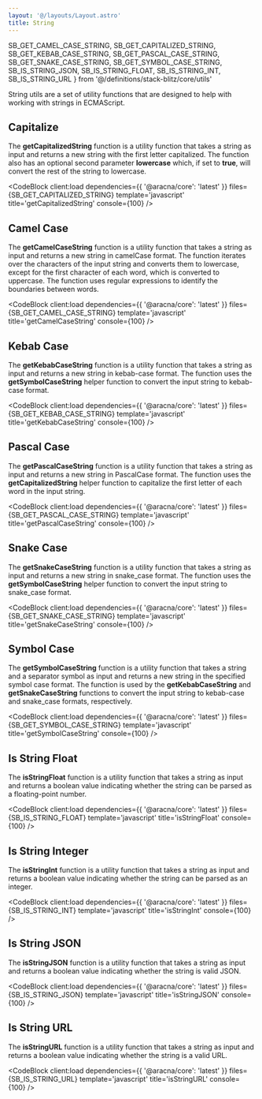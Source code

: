 ```yaml
---
layout: '@/layouts/Layout.astro'
title: String
---
```


  SB_GET_CAMEL_CASE_STRING,
  SB_GET_CAPITALIZED_STRING,
  SB_GET_KEBAB_CASE_STRING,
  SB_GET_PASCAL_CASE_STRING,
  SB_GET_SNAKE_CASE_STRING,
  SB_GET_SYMBOL_CASE_STRING,
  SB_IS_STRING_JSON,
  SB_IS_STRING_FLOAT,
  SB_IS_STRING_INT,
  SB_IS_STRING_URL
} from '@/definitions/stack-blitz/core/utils'

String utils are a set of utility functions that are designed to help with working with strings in ECMAScript.

## Capitalize

The **getCapitalizedString** function is a utility function that takes a string as input and returns a new string with the first letter capitalized. The function also has an optional second parameter **lowercase** which, if set to **true**, will convert the rest of the string to lowercase.

<CodeBlock
  client:load
  dependencies={{ '@aracna/core': 'latest' }}
  files={SB_GET_CAPITALIZED_STRING}
  template='javascript'
  title='getCapitalizedString'
  console={100}
/>

## Camel Case

The **getCamelCaseString** function is a utility function that takes a string as input and returns a new string in camelCase format. The function iterates over the characters of the input string and converts them to lowercase, except for the first character of each word, which is converted to uppercase. The function uses regular expressions to identify the boundaries between words.

<CodeBlock
  client:load
  dependencies={{ '@aracna/core': 'latest' }}
  files={SB_GET_CAMEL_CASE_STRING}
  template='javascript'
  title='getCamelCaseString'
  console={100}
/>

## Kebab Case

The **getKebabCaseString** function is a utility function that takes a string as input and returns a new string in kebab-case format. The function uses the **getSymbolCaseString** helper function to convert the input string to kebab-case format.

<CodeBlock
  client:load
  dependencies={{ '@aracna/core': 'latest' }}
  files={SB_GET_KEBAB_CASE_STRING}
  template='javascript'
  title='getKebabCaseString'
  console={100}
/>

## Pascal Case

The **getPascalCaseString** function is a utility function that takes a string as input and returns a new string in PascalCase format. The function uses the **getCapitalizedString** helper function to capitalize the first letter of each word in the input string.

<CodeBlock
  client:load
  dependencies={{ '@aracna/core': 'latest' }}
  files={SB_GET_PASCAL_CASE_STRING}
  template='javascript'
  title='getPascalCaseString'
  console={100}
/>

## Snake Case

The **getSnakeCaseString** function is a utility function that takes a string as input and returns a new string in snake_case format. The function uses the **getSymbolCaseString** helper function to convert the input string to snake_case format.

<CodeBlock
  client:load
  dependencies={{ '@aracna/core': 'latest' }}
  files={SB_GET_SNAKE_CASE_STRING}
  template='javascript'
  title='getSnakeCaseString'
  console={100}
/>

## Symbol Case

The **getSymbolCaseString** function is a utility function that takes a string and a separator symbol as input and returns a new string in the specified symbol case format. The function is used by the **getKebabCaseString** and **getSnakeCaseString** functions to convert the input string to kebab-case and snake_case formats, respectively.

<CodeBlock
  client:load
  dependencies={{ '@aracna/core': 'latest' }}
  files={SB_GET_SYMBOL_CASE_STRING}
  template='javascript'
  title='getSymbolCaseString'
  console={100}
/>

## Is String Float

The **isStringFloat** function is a utility function that takes a string as input and returns a boolean value indicating whether the string can be parsed as a floating-point number.

<CodeBlock
  client:load
  dependencies={{ '@aracna/core': 'latest' }}
  files={SB_IS_STRING_FLOAT}
  template='javascript'
  title='isStringFloat'
  console={100}
/>

## Is String Integer

The **isStringInt** function is a utility function that takes a string as input and returns a boolean value indicating whether the string can be parsed as an integer.

<CodeBlock
  client:load
  dependencies={{ '@aracna/core': 'latest' }}
  files={SB_IS_STRING_INT}
  template='javascript'
  title='isStringInt'
  console={100}
/>

## Is String JSON

The **isStringJSON** function is a utility function that takes a string as input and returns a boolean value indicating whether the string is valid JSON.

<CodeBlock
  client:load
  dependencies={{ '@aracna/core': 'latest' }}
  files={SB_IS_STRING_JSON}
  template='javascript'
  title='isStringJSON'
  console={100}
/>

## Is String URL

The **isStringURL** function is a utility function that takes a string as input and returns a boolean value indicating whether the string is a valid URL.

<CodeBlock
  client:load
  dependencies={{ '@aracna/core': 'latest' }}
  files={SB_IS_STRING_URL}
  template='javascript'
  title='isStringURL'
  console={100}
/>
